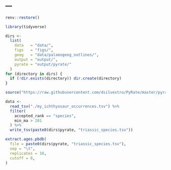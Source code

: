 ---
---


```r
renv::restore()
```

```r
library(tidyverse)

dirs <-
  list(
    data   = "data/",
    figs   = "figs/",
    geog   = "data/palaeogeog_outlines/",
    output = "output/",
    pyrate = "output/pyrate/"
  )
for (directory in dirs) {
  if (!dir.exists(directory)) dir.create(directory)
}

source("https://raw.githubusercontent.com/dsilvestro/PyRate/master/pyrate_utilities.r")
```

```r
data <-
  read_tsv("./my_ichthyosaur_occurrences.tsv") %>%
  filter(
    accepted_rank == "species",
    min_ma > 201
  ) %>%
  write_tsv(paste0(dirs$pyrate, "triassic_species.tsv"))

extract.ages.pbdb(
  file = paste0(dirs$pyrate, "triassic_species.tsv"),
  sep = "\t",
  replicates = 10,
  cutoff = 8,
)
```
